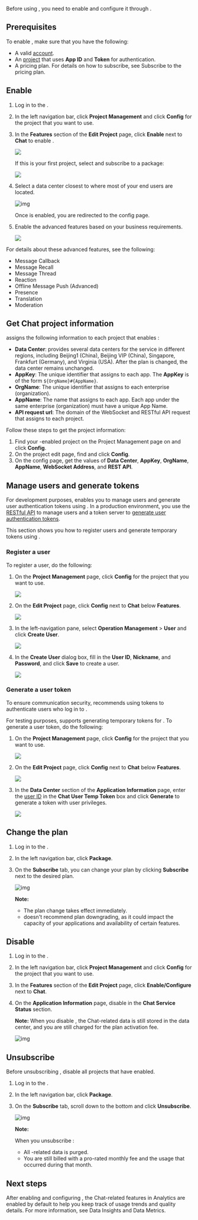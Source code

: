 
Before using <Vg k="CHAT" />, you need to enable and configure it through <Link to="{{Global.AGORA_CONSOLE_URL}}"><Vg k="CONSOLE" /></Link>.


## Prerequisites

To enable <Vg k="CHAT" />, make sure that you have the following:

- A valid [<Vg k="COMPANY" /> account](/agora-chat/reference/manage-agora-account#create-an-agora-account).
- An [<Vg k="COMPANY" /> project](/agora-chat/reference/manage-agora-account#create-an-agora-project) that uses  **App ID** and **Token** for authentication.
- A <Vg k="CHAT" /> pricing plan. For details on how to subscribe, see <Link to="../overview/pricing#subscribe-to-the-pricing-plan">Subscribe to the pricing plan</Link>.


## Enable <Vg k="CHAT" />

1. Log in to the <Link to="{{Global.AGORA_CONSOLE_URL}}"><Vg k="CONSOLE" /></Link>.

2. In the left navigation bar, click **Project Management** and click **Config** for the project that you want to use. 

3. In the **Features** section of the **Edit Project** page, click **Enable** next to **Chat** to enable <Vg k="CHAT" />.

    <img src="https://web-cdn.agora.io/docs-files/1658461427680" />

    If this is your first <Vg k="CHAT" /> project, select and subscribe to a <Vg k="CHAT" /> package:

    ![](/images/chat/subscribe.png)

1. Select a data center closest to where most of your end users are located.

    ![img](https://web-cdn.agora.io/docs-files/1665386519450)

    Once <Vg k="CHAT" /> is enabled, you are redirected to the <Vg k="CHAT" /> config page.

1. Enable the advanced <Vg k="CHAT" /> features based on your business requirements.

    ![](/images/chat/chat_feature_overview.png)

For details about these advanced features, see the following:
- <Link to="../develop/setup-webhooks">Message Callback</Link>
- <Link to="../client-api/messages/send-receive-messages#recall-a-message">Message Recall</Link>
- <Link to="../client-api/threading/thread-management">Message Thread</Link>
- <Link to="../client-api/reaction">Reaction</Link>
- <Link to="../develop/offline-push">Offline Message Push (Advanced)</Link>
- <Link to="../client-api/presence">Presence</Link>
- <Link to="../client-api/messages/translate-messages">Translation</Link>
- <Link to="../develop/content-moderation">Moderation</Link>

## Get Chat project information

<Vg k="CONSOLE" /> assigns the following information to each project that enables <Vg k="CHAT" />:

- **Data Center**: <Vg k="COMPANY" /> provides several data centers for the service in different regions, including Beijing1 (China), Beijing VIP (China),  Singapore, Frankfurt (Germany), and Virginia (USA). After the plan is changed, the data center remains unchanged.
- **AppKey**: The unique identifier that <Vg k="CHAT" /> assigns to each app. The **AppKey** is of the form `${OrgName}#{AppName}`.
- **OrgName**: The unique identifier that <Vg k="CHAT" /> assigns to each enterprise (organization).
- **AppName**: The name that <Vg k="CHAT" /> assigns to each app. Each app under the same enterprise (organization) must have a unique App Name.
- **API request url**: The domain of the WebSocket and RESTful API request that <Vg k="COMPANY" /> assigns to each project.

Follow these steps to get the project information:

1. Find your <Vg k="CHAT" />-enabled project on the <Link to="{{Global.AGORA_CONSOLE_URL}}/project-management">Project Management</Link> page on <Vg k="CONSOLE" /> and click **Config**.
2. On the project edit page, find **<Vg k="CHAT" />** and click **Config**.
3. On the <Vg k="CHAT" /> config page, get the values of **Data Center**, **AppKey**, **OrgName**, **AppName**, **WebSocket Address**, and **REST API**.

## Manage users and generate tokens

For development purposes, <Vg k="COMPANY"/> enables you to manage users and generate <Vg k="CHAT" /> user authentication tokens using <Vg k="CONSOLE"/>. In a production environment, you use the [RESTful API](../restful-api/user-system-registration) to manage users and a token server to [generate user authentication tokens](../develop/authentication).

This section shows you how to register <Vpd k="NAME" /> users and generate temporary tokens using <Vg k="CONSOLE"/>.

### Register a user

To register a user, do the following:

1. On the **Project Management** page, click **Config** for the project that you want to use.

	![](https://web-cdn.agora.io/docs-files/1664531061644)

2. On the **Edit Project** page, click **Config** next to **Chat** below **Features**.

	![](https://web-cdn.agora.io/docs-files/1664531091562)

3. In the left-navigation pane, select **Operation Management** > **User** and click **Create User**.

	![](https://web-cdn.agora.io/docs-files/1664531141100)

4. In the **Create User** dialog box, fill in the **User ID**, **Nickname**, and **Password**, and click **Save** to create a user.

	![](https://web-cdn.agora.io/docs-files/1664531162872)


### Generate a user token

To ensure communication security, <Vg k="COMPANY" /> recommends using tokens to authenticate users who log in to <Vg k="CHAT" />.

For testing purposes, <Vg k="CONSOLE" /> supports generating temporary tokens for <Vg k="CHAT" />. To generate a user token, do the following:

1. On the **Project Management** page, click **Config** for the project that you want to use.

	![](https://web-cdn.agora.io/docs-files/1664531061644)

2. On the **Edit Project** page, click **Config** next to **Chat** below **Features**.

	![](https://web-cdn.agora.io/docs-files/1664531091562)

3. In the **Data Center** section of the **Application Information** page, enter the [user ID](#userid) in the **Chat User Temp Token** box and click **Generate** to generate a token with user privileges.

	![](https://web-cdn.agora.io/docs-files/1664531214169)


## Change the <Vg k="CHAT" /> plan

1. Log in to the <Link to="{{Global.AGORA_CONSOLE_URL}}"><Vg k="CONSOLE" /></Link>.

2. In the left navigation bar, click **Package**.

3. On the **Subscribe** tab, you can change your <Vg k="CHAT" /> plan by clicking **Subscribe** next to the desired plan.

   ![img](https://web-cdn.agora.io/docs-files/1665389469534)

   **Note:** 
   - The plan change takes effect immediately.
   - <Vg k="COMPANY" /> doesn't recommend plan downgrading, as it could impact the capacity of your applications and availability of certain features.

## Disable <Vg k="CHAT" />

1. Log in to the <Link to="{{Global.AGORA_CONSOLE_URL}}"><Vg k="CONSOLE" /></Link>.

2. In the left navigation bar, click **Project Management** and click **Config** for the project that you want to use.

3. In the **Features** section of the **Edit Project** page, click **Enable/Configure** next to **Chat**.

4. On the **Application Information** page, disable <Vg k="CHAT" /> in the **Chat Service Status** section.
   
   **Note:** When you disable <Vg k="CHAT" />, the Chat-related data is still stored in the <Vg k="CHAT" /> data center, and you are still charged for the plan activation fee.

   ![img](https://web-cdn.agora.io/docs-files/1665387330975)


## Unsubscribe <Vg k="CHAT" />

Before unsubscribing <Vg k="CHAT" />, disable all projects that have <Vg k="CHAT" /> enabled.

1. Log in to the <Link to="{{Global.AGORA_CONSOLE_URL}}"><Vg k="CONSOLE" /></Link>.

2. In the left navigation bar, click **Package**.

3. On the **Subscribe** tab, scroll down to the bottom and click **Unsubscribe**.

   ![img](https://web-cdn.agora.io/docs-files/1665389814916)

    **Note:**

    When you unsubscribe <Vg k="CHAT" />:
    - All <Vg k="CHAT" />-related data is purged.
    - You are still billed with a pro-rated monthly fee and the usage that occurred during that month.


## Next steps

After enabling and configuring <Vg k="CHAT" />, the Chat-related features in <Vg k="COMPANY" /> Analytics are enabled by default to help you keep track of usage trends and quality details. For more information, see <Link to="../reference/agora-analytics/data-insights">Data Insights</Link> and <Link to="../reference/agora-analytics/data-metrics">Data Metrics</Link>.
